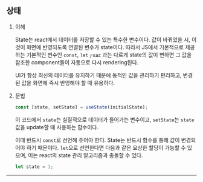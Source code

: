 ## 상태

1. 이해

   State는 react에서 데이터를 저장할 수 있는 특수한 변수이다. 값이 바뀌었을 시, 이것이 화면에 반영되도록 연결된 변수가 state이다. 따라서 JS에서 기본적으로 제공하는 기본적인 변수인 `const`, `let` ~~, `var`~~ 과는 다르게 state의 값이 변하면 그 값을 참조한 component들이 자동으로 다시 rendering된다.

   UI가 항상 최신의 데이터를 유지하기 때문에 동적인 값을 관리하기 편리하고, 변경된 값을 화면에 즉시 반영해야 할 때 유용하다.

2. 문법

   ```jsx
   const [state, setState] = useState(initialState);
   ```

   이 코드에서 `state`는 실질적으로 데이터가 들어가는 변수이고, `setState`는 `state`값을 update할 때 사용하는 함수이다.

   이때 반드시 `const`로 선언해 주어야 한다. State는 반드시 함수를 통해 값이 변경되어야 하기 때문이다. `let`으로 선언한다면 다음과 같은 요상한 할당이 가능할 수 있으며, 이는 react의 state 관리 알고리즘과 충돌할 수 있다.

   ```jsx
   let state = 1;
   ```

---
